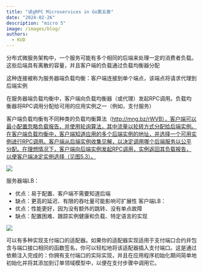 ```yaml
---
title: "读gRPC Microservices in Go第五章"
date: "2024-02-26"
description: "micro 5"
image: /images/blog/
authors:
  - KUD
---
```


分布式微服务架构中，一个服务可能有多个相同的后端来处理一定的消费者负载。这些后端具有离散的容量，并且客户端的负载通过负载均衡器分配

这种连接被称为服务器端负载均衡：客户端连接到单个端点，该端点将请求代理到后端实例

在服务器端负载均衡中，客户端向负载均衡器（或代理）发起RPC调用。负载均衡器将RPC调用分配给可用的应用实例之一（例如，支付服务）

客户端负载均衡有不同种类的负载均衡算法（http://mng.bz/rWVB），客户端可以最小配置忽略负载报告，并使用轮询算法，其中流量以轮转方式分配给后端实例。在客户端负载均衡中，客户端知道应用的多个后端实例的地址，并选择一个可用实例进行RPC调用。客户端从后端实例收集见解，以决定调用哪个后端服务以公平分配。在理想情况下，客户端向后端实例发起RPC调用，实例返回其负载报告，以便客户端决定实例选择（见图5.3）。

![](/images/blog/gprc-order-to-payment.png)

服务器端LB：
- 优点：易于配置、客户端不需要知道后端
- 缺点：更高的延迟、有限的吞吐量可能影响可扩展性
客户端LB：
- 优点：性能更好，因为没有额外的跳转、没有单点故障
- 缺点：配置困难、跟踪实例健康和负载、特定语言的实现

![](/images/blog/order-port-adapter.png)

可以有多种实现支付端口的适配器。如果你的适配器实现适用于支付端口合约并包含与端口接口相同的函数签名，你可以轻松地将该适配器插入支付端口。这是通过依赖注入完成的：你拥有支付端口的实际实现，并且在应用程序初始化期间简单地初始化并将其添加到订单领域模型中，以便在支付步骤中调用它。

